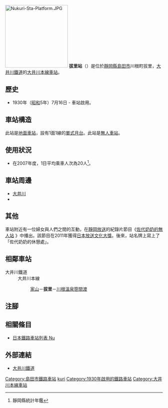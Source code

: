 {{NoteTA|G1=Transport
|T=zh-hans:拔里站;zh-hk:拔里站;zh-tw:拔里車站;
|1=zh-hans:拔里站;zh-hk:拔里站;zh-tw:拔里車站;
}}
{{Infobox station
|公司色 = #ff4f00
|站名 = 拔里
|圖片 = Nukuri-Sta.JPG
|圖片說明 = 車站大樓（2009年10月）
|日文原名 = 抜里
|平假名 = ぬくり
|羅馬拼音 = NUKURI
|副站名 = 
|電報略號 = 
|所在地 = {{JPN}}[[靜岡縣|靜岡縣]][[島田市|島田市]]川根町拔里
|座標 = {{coord|34|57|12.21|N|138|5|15.58|E|type:railwaystation_region:JP-24|display=inline,title}}
|車站構造 = [[地面車站|地面車站]]
|月台配置 = 1面1線
|啟用年月日 = 1930年（[[昭和|昭和]]5年）7月16日
|廢站年月日 = 
|乘客人數 = 11
|上下車人次 = 
|統計年度 = 2018
|轉車 = 
|全寬備註 = 
|adjacent = {{Adjacent stations|system=大井川鐵道|line=大井川本線|left=家山|right=川根溫泉笹間渡|note-left=1.7km|note-mid=距離[[金谷站_(日本)|金谷]]18.8km|note-right=1.2km}}
}}
[[Image:Nukuri-Sta-Platform.JPG|200px]]
'''拔里站'''（{{jpn|j=抜里駅|hg=ぬくりえき|rm=Nukuki eki|f=y}}）是位於[[靜岡縣|靜岡縣]][[島田市|島田市]]川根町拔里，[[大井川鐵道|大井川鐵道]]的[[大井川本線|大井川本線]][[鐵路車站|車站]]。
== 歷史 ==
* 1930年（[[昭和|昭和]]5年）7月16日 - 車站啟用。
== 車站構造 ==
此站是[[地面車站|地面車站]]，設有1面1線的[[單式月台|單式月台]]。此站是[[無人車站|無人車站]]。
== 使用狀況 ==
* 在2007年度，1日平均乘車人次為20人<ref>靜岡縣統計年鑑</ref>。
== 車站周邊 ==
* [[大井川|大井川]]
* {{Translink|ja|国道473号|國道473號}}
== 其他 ==
車站附近有一位婦女與人們之間的互動，在[[靜岡放送|靜岡放送]]的紀錄片節目《[http://www3.digisbs.com/sayo/ 佐代奶奶的無人站] {{Wayback|url=http://www3.digisbs.com/sayo/ |date=20120605220753 }}》中播出。該節目在2011年獲得[[日本民間放送聯盟|日本放送文化大獎]]。後來，站名牌上寫上了「佐代奶奶的休憩處」。
== 相鄰車站 ==
; 大井川鐵道
: 大井川本線
:: [[家山站|家山]]－'''拔里'''－[[川根溫泉笹間渡站|川根溫泉笹間渡]]
== 注腳 ==
{{Reflist}}
== 相關條目 ==
{{commonscat|Nukuri Station}}
* [[日本鐵路車站列表_Nu|日本鐵路車站列表 Nu]]
== 外部連結 ==
* [http://www.oigawa-railway.co.jp/ 大井川鐵道] {{Wayback|url=http://www.oigawa-railway.co.jp/ |date=20210817233110 }}{{ja icon}}
{{大井川本線}}
{{DEFAULTSORT:Nukuri}}
[[Category:島田市鐵路車站|Category:島田市鐵路車站]]
[[Category:日本鐵路車站_Nu|kuri]]
[[Category:1930年啟用的鐵路車站|Category:1930年啟用的鐵路車站]]
[[Category:大井川本線車站|Category:大井川本線車站]]